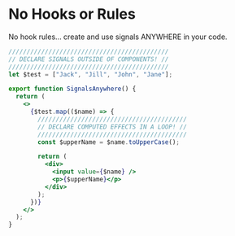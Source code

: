 
# No Hooks or Rules

No hook rules... create and use signals ANYWHERE in your code.

```jsx
////////////////////////////////////////////
// DECLARE SIGNALS OUTSIDE OF COMPONENTS! //
////////////////////////////////////////////
let $test = ["Jack", "Jill", "John", "Jane"];

export function SignalsAnywhere() {
  return (
    <>
      {$test.map(($name) => {
        /////////////////////////////////////////
        // DECLARE COMPUTED EFFECTS IN A LOOP! //
        /////////////////////////////////////////
        const $upperName = $name.toUpperCase();

        return (
          <div>
            <input value={$name} />
            <p>{$upperName}</p>
          </div>
        );
      })}
    </>
  );
}
```

<SignalsAnywhere />
